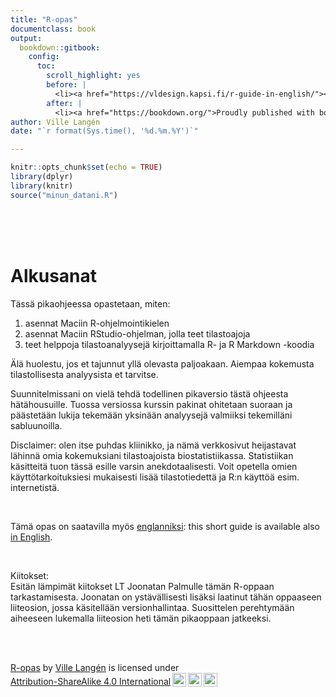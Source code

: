 ```yaml
---
title: "R-opas"
documentclass: book
output:
  bookdown::gitbook:
    config:
      toc:
        scroll_highlight: yes
        before: |
          <li><a href="https://vldesign.kapsi.fi/r-guide-in-english/"><i class="fa fa-language fa-fw"></i> English version<span></span></a></li>
        after: |
          <li><a href="https://bookdown.org/">Proudly published with bookdown</a></li>
author: Ville Langén
date: "`r format(Sys.time(), '%d.%m.%Y')`"

---
```


```r
knitr::opts_chunk$set(echo = TRUE)
library(dplyr)
library(knitr)
source("minun_datani.R")
```

<br>
<br>
<br>

# Alkusanat

Tässä pikaohjeessa opastetaan, miten:

1. asennat Maciin R-ohjelmointikielen
2. asennat Maciin RStudio-ohjelman, jolla teet tilastoajoja
3. teet helppoja tilastoanalyysejä kirjoittamalla R- ja R Markdown -koodia

Älä huolestu, jos et tajunnut yllä olevasta paljoakaan. Aiempaa kokemusta tilastollisesta analyysista et tarvitse.

Suunnitelmissani on vielä tehdä todellinen pikaversio tästä ohjeesta hätähousuille. Tuossa versiossa kurssin pakinat ohitetaan suoraan ja päästetään lukija tekemään yksinään analyysejä valmiiksi tekemilläni sabluunoilla.

Disclaimer: olen itse puhdas kliinikko, ja nämä verkkosivut heijastavat lähinnä omia kokemuksiani tilastoajoista biostatistiikassa. Statistiikan käsitteitä tuon tässä esille varsin anekdotaalisesti. Voit opetella omien käyttötarkoituksiesi mukaisesti lisää tilastotiedettä ja R:n käyttöä esim. internetistä.

<br>

Tämä opas on saatavilla myös [englanniksi](https://vldesign.kapsi.fi/r-guide-in-english/): this short guide is available also [in English](https://vldesign.kapsi.fi/r-guide-in-english/). 

<br>

Kiitokset:<br>
Esitän lämpimät kiitokset LT Joonatan Palmulle tämän R-oppaan tarkastamisesta. Joonatan on ystävällisesti lisäksi laatinut tähän oppaaseen liiteosion, jossa käsitellään versionhallintaa. Suosittelen perehtymään aiheeseen lukemalla liiteosion heti tämän pikaoppaan jatkeeksi.

<br>
<br>
<p xmlns:cc="http://creativecommons.org/ns#" xmlns:dct="http://purl.org/dc/terms/"><a property="dct:title" rel="cc:attributionURL" href="https://vldesign.kapsi.fi/r/">R-opas</a> by <a rel="cc:attributionURL dct:creator" property="cc:attributionName" href="http://www.linkedin.com/in/ville-langen">Ville Langén</a> is licensed under <a href="http://creativecommons.org/licenses/by-sa/4.0/?ref=chooser-v1" target="_blank" rel="license noopener noreferrer" style="display:inline-block;">Attribution-ShareAlike 4.0 International<img style="height:22px!important;margin-left:3px;vertical-align:text-bottom;" src="https://mirrors.creativecommons.org/presskit/icons/cc.svg?ref=chooser-v1"><img style="height:22px!important;margin-left:3px;vertical-align:text-bottom;" src="https://mirrors.creativecommons.org/presskit/icons/by.svg?ref=chooser-v1"><img style="height:22px!important;margin-left:3px;vertical-align:text-bottom;" src="https://mirrors.creativecommons.org/presskit/icons/sa.svg?ref=chooser-v1"></a></p>

